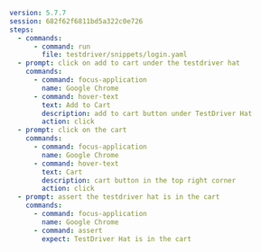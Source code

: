 ```yaml
version: 5.7.7
session: 682f62f6811bd5a322c0e726
steps:
  - commands:
      - command: run
        file: testdriver/snippets/login.yaml
  - prompt: click on add to cart under the testdriver hat
    commands:
      - command: focus-application
        name: Google Chrome
      - command: hover-text
        text: Add to Cart
        description: add to cart button under TestDriver Hat
        action: click
  - prompt: click on the cart
    commands:
      - command: focus-application
        name: Google Chrome
      - command: hover-text
        text: Cart
        description: cart button in the top right corner
        action: click
  - prompt: assert the testdriver hat is in the cart
    commands:
      - command: focus-application
        name: Google Chrome
      - command: assert
        expect: TestDriver Hat is in the cart
```
